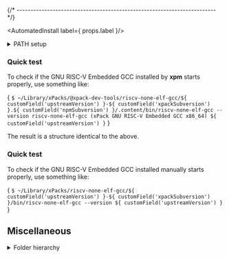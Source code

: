 



{/* ------------------------------------------------------------------------ */}

<AutomatedInstall label={ props.label }/>

<details>
<summary>PATH setup</summary>

In order to access the GNU RISC-V Embedded GCC binaries installed in
the central xPacks store,
the project build configurations need a PATH adjustment:

<CodeBlock language="sh"> {
`export PATH=$HOME/Library/xPacks/\@pack-dev-tools/riscv-none-elf-gcc/${ customField('upstreamVersion') }-${ customField('xpackSubversion') }.${ customField('npmSubversion') }/.content/bin:$PATH`
} </CodeBlock>
</details>

<AutomatedUninstall/>

### Quick test

To check if the GNU RISC-V Embedded GCC installed by **xpm** starts properly, use something like:

<CodeBlock language="console"> {
`$ ~/Library/xPacks/@xpack-dev-tools/riscv-none-elf-gcc/${ customField('upstreamVersion') }-${ customField('xpackSubversion') }.${ customField('npmSubversion') }/.content/bin/riscv-none-elf-gcc --version
riscv-none-elf-gcc (xPack GNU RISC-V Embedded GCC x86_64) ${ customField('upstreamVersion') }`
} </CodeBlock>

<ManualInstall/>

<ManualInstallMacOS/>

<ManualInstallInfo/>

The result is a structure identical to the above.

### Quick test

To check if the GNU RISC-V Embedded GCC installed manually starts properly, use something like:

<CodeBlock language="console"> {
`$ ~/Library/xPacks/riscv-none-elf-gcc/${ customField('upstreamVersion') }-${ customField('xpackSubversion') }/bin/riscv-none-elf-gcc --version
${ customField('upstreamVersion') }`
} </CodeBlock>

## Miscellaneous

<details>
<summary>Folder hierarchy</summary>

After install, the package creates a folder hierarchy like the following
(only the first two depth levels are shown):

<CodeBlock language="console"> {
`$ tree -L 2 ~/Library/xPacks/\@xpack-dev-tools/riscv-none-elf-gcc/${ customField('upstreamVersion') }-${ customField('xpackSubversion') }.${ customField('npmSubversion') }/.content/
/Users/ilg/Library/xPacks/\@xpack-dev-tools/riscv-none-elf-gcc/${ customField('upstreamVersion') }-${ customField('xpackSubversion') }.${ customField('npmSubversion') }/.content/
├── README.md
├── bin
│   ├── riscv-none-elf-addr2line
│   ├── riscv-none-elf-ar
│   ├── riscv-none-elf-as
│   ├── riscv-none-elf-c++
│   ├── riscv-none-elf-c++filt
│   ├── riscv-none-elf-cpp
│   ├── riscv-none-elf-elfedit
│   ├── riscv-none-elf-g++
│   ├── riscv-none-elf-gcc
│   ├── riscv-none-elf-gcc-${ customField('upstreamVersion') }
│   ├── riscv-none-elf-gcc-ar
│   ├── riscv-none-elf-gcc-nm
│   ├── riscv-none-elf-gcc-ranlib
│   ├── riscv-none-elf-gcov
│   ├── riscv-none-elf-gcov-dump
│   ├── riscv-none-elf-gcov-tool
│   ├── riscv-none-elf-gdb
│   ├── riscv-none-elf-gdb-add-index
│   ├── riscv-none-elf-gdb-add-index-py3
│   ├── riscv-none-elf-gdb-py3
│   ├── riscv-none-elf-gfortran
│   ├── riscv-none-elf-gprof
│   ├── riscv-none-elf-ld
│   ├── riscv-none-elf-ld.bfd
│   ├── riscv-none-elf-lto-dump
│   ├── riscv-none-elf-nm
│   ├── riscv-none-elf-objcopy
│   ├── riscv-none-elf-objdump
│   ├── riscv-none-elf-ranlib
│   ├── riscv-none-elf-readelf
│   ├── riscv-none-elf-size
│   ├── riscv-none-elf-strings
│   └── riscv-none-elf-strip
├── distro-info
│   └── licenses
├── include
│   └── gdb
├── lib
│   ├── bfd-plugins
│   ├── gcc
│   ├── libcc1.0.so
│   ├── libcc1.so -> libcc1.0.so
│   └── python3.12
├── libexec
│   ├── gcc
│   ├── libbz2.1.0.8.dylib
│   ├── libc++.1.0.dylib
│   ├── libc++abi.1.0.dylib
│   ├── libcrypt.2.dylib
│   ├── libcrypto.3.dylib
│   ├── libexpat.1.9.2.dylib
│   ├── libexpat.1.dylib -> libexpat.1.9.2.dylib
│   ├── libffi.8.dylib
│   ├── libgmp.10.dylib
│   ├── libiconv.2.dylib
│   ├── libisl.23.dylib
│   ├── liblzma.5.dylib
│   ├── libmpc.3.dylib
│   ├── libmpfr.6.dylib
│   ├── libncurses.6.dylib
│   ├── libpanel.6.dylib
│   ├── libpython3.12.dylib
│   ├── libreadline.8.2.dylib
│   ├── libreadline.8.dylib -> libreadline.8.2.dylib
│   ├── libsqlite3.0.dylib
│   ├── libssl.3.dylib
│   ├── libz.1.3.1.dylib
│   ├── libz.1.dylib -> libz.1.3.1.dylib
│   ├── libzstd.1.5.6.dylib
│   └── libzstd.1.dylib -> libzstd.1.5.6.dylib
├── riscv-none-elf
│   ├── bin
│   ├── include
│   ├── lib
│   └── share
└── share
    └── gcc-${ customField('upstreamVersion') }

19 directories, 61 files`
} </CodeBlock>

</details>
